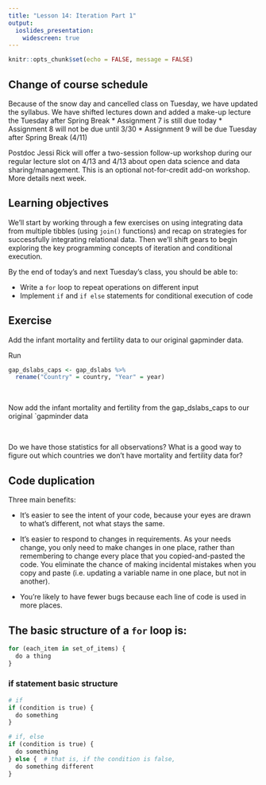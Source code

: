 ```yaml
---
title: "Lesson 14: Iteration Part 1"
output:
  ioslides_presentation:
    widescreen: true
---
```


```r
knitr::opts_chunk$set(echo = FALSE, message = FALSE)

```


## Change of course schedule

Because of the snow day and cancelled class on Tuesday, we have updated the syllabus. We have shifted lectures down and added a make-up lecture the Tuesday after Spring Break
* Assignment 7 is still due today
* Assignment 8 will not be due until 3/30
* Assignment 9 will be due Tuesday after Spring Break (4/11)

Postdoc Jessi Rick will offer a two-session follow-up workshop during our regular lecture slot on 4/13 and 4/13 about open data science and data sharing/management. This is an optional not-for-credit add-on workshop. More details next week.




## Learning objectives 

We'll start by working through a few exercises on using integrating data from multiple tibbles (using `join()` functions) and recap on strategies for successfully integrating relational data. Then we'll shift gears to begin exploring the key programming concepts of iteration and conditional execution.

By the end of today's and next Tuesday's class, you should be able to:

* Write a `for` loop to repeat operations on different input
* Implement `if` and `if else` statements for conditional execution of code


## Exercise

Add the infant mortality and fertility data to our original gapminder data. 

Run 
```r
gap_dslabs_caps <- gap_dslabs %>% 
  rename("Country" = country, "Year" = year)
```

<br>

Now add the infant mortality and fertility from the gap_dslabs_caps to our original `gapminder data

<br>

Do we have those statistics for all observations? What is a good way to figure out which countries we don't have mortality and fertility data for?


## Code duplication

Three main benefits:

* It’s easier to see the intent of your code, because your eyes are drawn to what’s different, not what stays the same.

* It’s easier to respond to changes in requirements. As your needs change, you only need to make changes in one place, rather than remembering to change every place that you copied-and-pasted the code. You eliminate the chance of making incidental mistakes when you copy and paste (i.e. updating a variable name in one place, but not in another).

* You’re likely to have fewer bugs because each line of code is used in more places.


## The basic structure of a `for` loop is:

```r
for (each_item in set_of_items) {
  do a thing
}
```


### if statement basic structure

```r
# if
if (condition is true) {
  do something
}

# if, else
if (condition is true) {
  do something
} else {  # that is, if the condition is false,
  do something different
}
```


